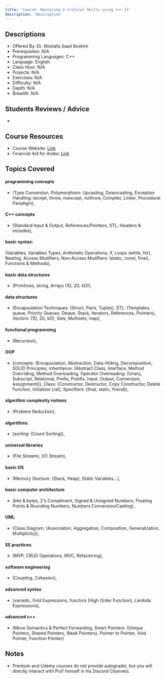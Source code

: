```yaml
---
title: 'Course: Mastering 4 Critical Skills using C++ 17'
description: 'Description'
---
```


## Descriptions

-   Offered By: Dr. Mostafa Saad Ibrahim
-   Prerequisites: N/A
-   Programming Languages: C++
-   Language: English
-   Class Hour: N/A
-   Projects: N/A
-   Exercises: N/A
-   Difficulty: N/A
-   Depth: N/A
-   Breadth: N/A

## Students Reviews / Advice

-

## Course Resources

-   Course Website: [Link](https://docs.google.com/spreadsheets/d/1z96ma1KiBrYmJ_cW7OQV9LAjKqyj_3QPj84ezv34LoA/edit?usp=sharing)
-   Financial Aid for Arabs: [Link](https://bit.ly/3eXXir5)

## Topics Covered

#### programming concepts

-   (Type Conversion, Polymorphism: Upcasting, Downcasting, Exception Handling: except, throw, noexcept, nothrow, Compiler, Linker, Procedural Paradigm),

#### C++ concepts

-   (Standard Input & Output, References/Pointers, STL, Headers & includes),

#### basic syntax:

(Variables, Variables Types, Arithmetic Operations, if, Loops (while, for), Nesting, Access Modifiers, Non-Access Modifiers: (static, const, final), Functions & Methods),

#### basic data structures

-   (Primitives, string, Arrays (1D, 2D, kD)),

#### data structures

-   (Encapsulation Techniques: (Struct, Pairs, Tuples), STL: (Templates, queue, Priority Queues, Deque, Stack, Iterators, References, Pointers), Vectors: (1D, 2D, kD), Sets, Multisets, map),

#### functional programming

-   (Recursion),

#### OOP

-   (concepts: (Encapsulation, Abstraction, Data-Hiding, Decomposition, SOLID Principles, inheritance: (Abstract Class, Interface, Method Overriding, Method Overloading, Operator Overloading: (Unary, Subscript, Relational, Prefix, Postfix, Input, Output, Conversion, Assignment))), Class: (Constructor, Destructor, Copy Constructor, Delete Function, Initializer List), Specifiers: (final, static, friend)),

#### algorithm complexity notions

-   (Problem Reduction),

#### algorithms

-   (sorting: (Count Sorting)),

#### universal libraries

-   (File Streams, I/O Stream),

#### basic OS

-   (Memory Stucture: (Stack, Heap), Static Variables...),

#### basic computer architecture

-   (bits & bytes, 2's Compliment, Signed & Unsigned Numbers, Floating Points & Rounding Numbers, Numbers Conversion/Casting),

#### UML

-   (Class Diagram: (Association, Aggregation, Composition, Generalization, Multiplicity)),

#### SE practices

-   (MVP, CRUD Operations, MVC, Refactoring),

#### software engineering

-   (Coupling, Cohesion),

#### advanced syntax

-   (variadic, Fold Expressions, functors (High Order Function), Lambda Expressions),

#### advanced c++

-   (Move Semantics & Perfect Forwarding, Smart Pointers: (Unique Pointers, Shared Pointers, Weak Pointers), Pointer to Pointer, Void Pointer, Function Pointer)

## Notes

-   Premium and Udemy courses do not provide autograder, but you will directly interact with Prof himself in his Discord Channels.
